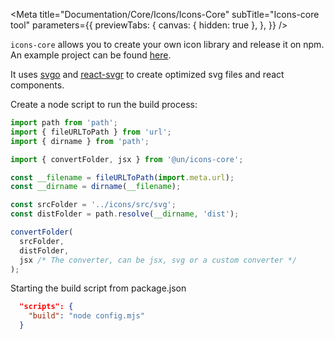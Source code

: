 

<Meta
  title="Documentation/Core/Icons/Icons-Core"
  subTitle="Icons-core tool"
  parameters={{
    previewTabs: {
      canvas: { hidden: true },
    },
  }}
/>

`icons-core` allows you to create your own icon library and release it on npm. An example project can be found [here](https://github.com/un-core/designsystem/tree/feat/icons-and-tools/packages/icons-react).

It uses [svgo](https://github.com/svg/svgo) and [react-svgr](https://react-svgr.com) to create optimized svg files and react components.

Create a node script to run the build process:

```js
import path from 'path';
import { fileURLToPath } from 'url';
import { dirname } from 'path';

import { convertFolder, jsx } from '@un/icons-core';

const __filename = fileURLToPath(import.meta.url);
const __dirname = dirname(__filename);

const srcFolder = '../icons/src/svg';
const distFolder = path.resolve(__dirname, 'dist');

convertFolder(
  srcFolder,
  distFolder,
  jsx /* The converter, can be jsx, svg or a custom converter */
);
```

Starting the build script from package.json

```json
  "scripts": {
    "build": "node config.mjs"
  }
```
